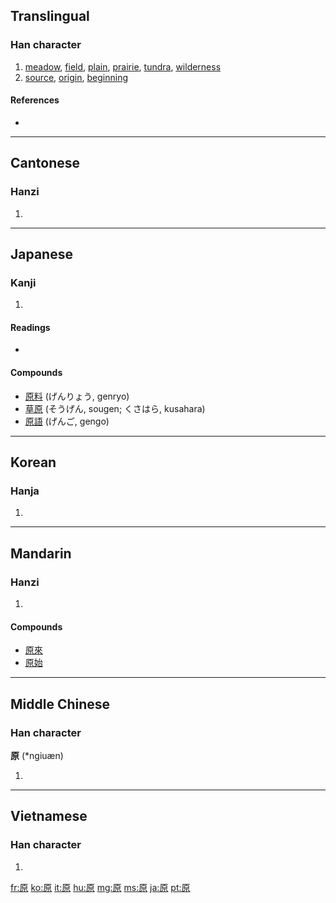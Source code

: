 ==Translingual==

===Han character===
{{Han char|rn=27|rad=厂|as=08|sn=10|four=7129<sub>6</sub>|canj=一竹日火 (MHAF)}}

# [[meadow]], [[field]], [[plain]], [[prairie]], [[tundra]], [[wilderness]]
# [[source]], [[origin]], [[beginning]]

====References====
* {{Han ref|kx=0162.030|dkj=02973|dj=0368.230|hdz=10074.090|uh=539F|ud=21407|bh=ADEC|bd=44524}}

----

==Cantonese==

===Hanzi===
{{yue-hanzi|jyut=|y=yun4}}

# {{defn|Cantonese|sort=厂08}}

----

==Japanese==

===Kanji===
{{ja-kanji|grade=2|rs=厂08}}

# {{defn|Japanese}}

====Readings====
* {{ja-readings|on=[[げん]] (gen)|kun=[[はら]] (hara), [[もと]] (moto), [[たずねる]] (tazuneru)}}

====Compounds====
* [[原料]] (げんりょう, genryo)
* [[草原]] (そうげん, sougen; くさはら, kusahara)
* [[原語]] (げんご, gengo)

----

==Korean==

===Hanja===
{{ko-hanja|hangeul=[[원]]|rv=won|mr=wŏn}}

# {{defn|Korean|sort=厂08}}

----

==Mandarin==

===Hanzi===
{{cmn-hanzi|pin=[[yuán]] ([[yuan2]])|wg=yüan<sup>2</sup>}}

# {{defn|Mandarin|sort=厂08}}

====Compounds====
* [[原來]]
* [[原始]]

----

==Middle Chinese==

===Han character===
'''原''' (*ngiuæn)<!--asterisk indicates that this is a reconstructed pronunciation-->

# {{defn|Middle Chinese|sort=厂08}}

----

==Vietnamese==

===Han character===
{{vi-hantu|[[nguyên]]|rs=厂08}}

# {{defn|Vietnamese|sort=厂08}}

[[fr:原]]
[[ko:原]]
[[it:原]]
[[hu:原]]
[[mg:原]]
[[ms:原]]
[[ja:原]]
[[pt:原]]